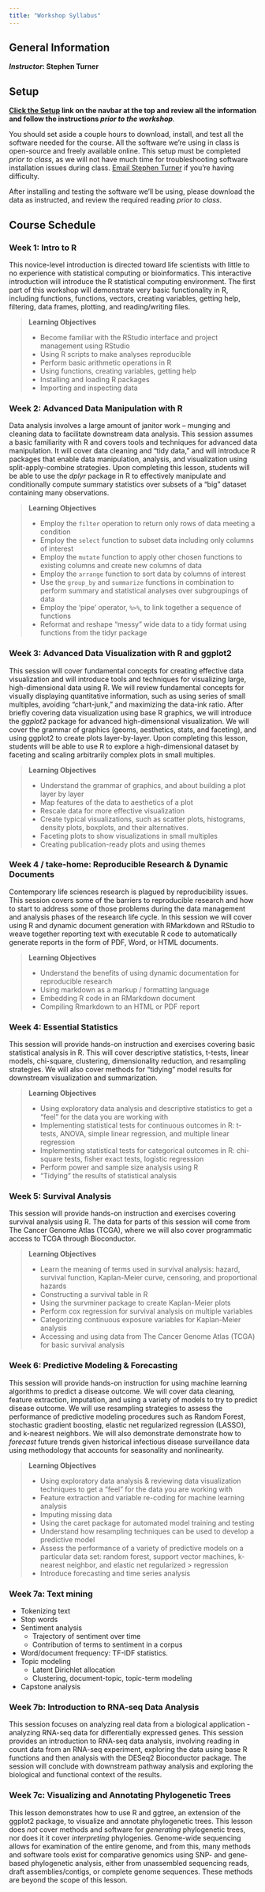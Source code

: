 ```yaml
---
title: "Workshop Syllabus"
---
```


## General Information

**_Instructor_: Stephen Turner**&nbsp;
<a href="people.html"><i class="fa fa-envelope"></i></a>
<!-- <a href="https://med.virginia.edu/phs/faculty-and-staff-directory/stephen-d-turner-ph-d/" target="_blank"><i class="fa fa-phone"></i></a> -->
<a href="https://twitter.com/strnr" target="_blank"><i class="fa fa-twitter"></i></a>
<a href="https://github.com/stephenturner/" target="_blank"><i class="fa fa-github"></i></a>
<!-- <a href="http://www.gettinggeneticsdone.com/" target="_blank"><i class="fa fa-rss"></i></a>   -->
<br>
<!-- <small>Stephen Turner, Ph.D. is faculty in the Department of Public Health Sciences, and director of the [Bioinformatics Core](http://bioinformatics.virginia.edu) at the UVA School of Medicine.</small> -->

<!-- **_When_:**  Fall 2018, Tuesdays **2-5pm** at [560 Ray C Hunt Drive](https://goo.gl/maps/MiqYpredRPS2), unless noted otherwise below.  -->

<!-- Date | Location/Notes -->
<!-- ---------|--------- -->
<!-- Oct 16 | 2-5pm.  -->
<!-- Oct 23 | 2-5pm. **Location change**: [Carter classroom](https://www.hsl.virginia.edu/sites/default/files/floorplan2014.pdf), [Health Sciences Library](https://www.hsl.virginia.edu/directions) -->
<!-- Oct 30 | **No class.** -->
<!-- Nov  6 | 2-5pm.  -->
<!-- Nov 13 | 2-5pm.  -->
<!-- Nov 20 | 2-5pm.  -->
<!-- Nov 27 | 2-5pm.  -->
<!-- Dec  4 | 2-5pm.  -->
<!-- Dec 11 | 2-5pm.  -->

<!-- Table: Core classes -->


<!-- Date | Location/Notes -->
<!-- ---------|--------- -->
<!-- Jan 22 | 2-5pm. Bring your own data. -->
<!-- Feb 12 | 2-5pm. Bring your own data. -->

<!-- Table: Follow-up classes -->


## Setup

**[Click the <i class="fa fa-cog"></i> Setup](setup.html) link on the navbar at the top and review all the information and follow the instructions _prior to the workshop_**.

You should set aside a couple hours to download, install, and test all the software needed for the course. All the software we're using in class is open-source and freely available online. This setup must be completed _prior to class_, as we will not have much time for troubleshooting software installation issues during class. [Email Stephen Turner](people.html) if you're having difficulty.

After installing and testing the software we'll be using, please download the data as instructed, and review the required reading _prior to class_.



## Course Schedule

<!-- <mark>(Under development and subject to change)</mark> -->

### Week 1: Intro to R

This novice-level introduction is directed toward life scientists with little to no experience with statistical computing or bioinformatics. This interactive introduction will introduce the R statistical computing environment. The first part of this workshop will demonstrate very basic functionality in R, including functions, functions, vectors, creating variables, getting help, filtering, data frames, plotting, and reading/writing files.

> **Learning Objectives**
> 
> - Become familiar with the RStudio interface and project management using RStudio
> - Using R scripts to make analyses reproducible
> - Perform basic arithmetic operations in R
> - Using functions, creating variables, getting help
> - Installing and loading R packages
> - Importing and inspecting data

### Week 2: Advanced Data Manipulation with R

Data analysis involves a large amount of janitor work -- munging and cleaning data to facilitate downstream data analysis. This session assumes a basic familiarity with R and covers tools and techniques for advanced data manipulation. It will cover data cleaning and "tidy data," and will introduce R packages that enable data manipulation, analysis, and visualization using split-apply-combine strategies. Upon completing this lesson, students will be able to use the _dplyr_ package in R to effectively manipulate and conditionally compute summary statistics over subsets of a "big" dataset containing many observations.

> **Learning Objectives**
> 
> - Employ the `filter` operation to return only rows of data meeting a condition
> - Employ the `select` function to subset data including only columns of interest
> - Employ the `mutate` function to apply other chosen functions to existing columns and create new columns of data
> - Employ the `arrange` function to sort data by columns of interest
> - Use the `group_by` and `summarize` functions in combination to perform summary and statistical analyses over subgroupings of data
> - Employ the 'pipe' operator, `%>%`, to link together a sequence of functions
> - Reformat and reshape "messy" wide data to a tidy format using functions from the tidyr package

### Week 3: Advanced Data Visualization with R and ggplot2

This session will cover fundamental concepts for creating effective data visualization and will introduce tools and techniques for visualizing large, high-dimensional data using R. We will review fundamental concepts for visually displaying quantitative information, such as using series of small multiples, avoiding "chart-junk," and maximizing the data-ink ratio. After briefly covering data visualization using base R graphics, we will introduce the _ggplot2_ package for advanced high-dimensional visualization. We will cover the grammar of graphics (geoms, aesthetics, stats, and faceting), and using ggplot2 to create plots layer-by-layer. Upon completing this lesson, students will be able to use R to explore a high-dimensional dataset by faceting and scaling arbitrarily complex plots in small multiples.

> **Learning Objectives**
> 
> - Understand the grammar of graphics, and about building a plot layer by layer
> - Map features of the data to aesthetics of a plot
> - Rescale data for more effective visualization
> - Create typical visualizations, such as scatter plots, histograms, density plots, boxplots, and their alternatives.
> - Faceting plots to show visualizations in small multiples
> - Creating publication-ready plots and using themes

### Week 4 / take-home: Reproducible Research & Dynamic Documents

Contemporary life sciences research is plagued by reproducibility issues. This session covers some of the barriers to reproducible research and how to start to address some of those problems during the data management and analysis phases of the research life cycle. In this session we will cover using R and dynamic document generation with RMarkdown and RStudio to weave together reporting text with executable R code to automatically generate reports in the form of PDF, Word, or HTML documents.

> **Learning Objectives**
> 
> - Understand the benefits of using dynamic documentation for reproducible research
> - Using markdown as a markup / formatting language
> - Embedding R code in an RMarkdown document
> - Compiling Rmarkdown to an HTML or PDF report

### Week 4: Essential Statistics

This session will provide hands-on instruction and exercises covering basic statistical analysis in R. This will cover descriptive statistics, t-tests, linear models, chi-square, clustering, dimensionality reduction, and resampling strategies. We will also cover methods for "tidying" model results for downstream visualization and summarization.

> **Learning Objectives**
> 
> - Using exploratory data analysis and descriptive statistics to get a "feel" for the data you are working with
> - Implementing statistical tests for continuous outcomes in R: t-tests, ANOVA, simple linear regression, and multiple linear regression
> - Implementing statistical tests for categorical outcomes in R: chi-square tests, fisher exact tests, logistic regression
> - Perform power and sample size analysis using R
> - "Tidying" the results of statistical analysis

### Week 5: Survival Analysis

This session will provide hands-on instruction and exercises covering survival analysis using R. The data for parts of this session will come from The Cancer Genome Atlas (TCGA), where we will also cover programmatic access to TCGA through Bioconductor.

> **Learning Objectives**
> 
> - Learn the meaning of terms used in survival analysis: hazard, survival function, Kaplan-Meier curve, censoring, and proportional hazards
> - Constructing a survival table in R
> - Using the survminer package to create Kaplan-Meier plots
> - Perform cox regression for survival analysis on multiple variables
> - Categorizing continuous exposure variables for Kaplan-Meier analysis
> - Accessing and using data from The Cancer Genome Atlas (TCGA) for basic survival analysis

### Week 6: Predictive Modeling & Forecasting

This session will provide hands-on instruction for using machine learning algorithms to predict a disease outcome. We will cover data cleaning, feature extraction, imputation, and using a variety of models to try to predict disease outcome. We will use resampling strategies to assess the performance of predictive modeling procedures such as Random Forest, stochastic gradient boosting, elastic net regularized regression (LASSO), and k-nearest neighbors. We will also demonstrate demonstrate how to _forecast_ future trends given historical infectious disease surveillance data using methodology that accounts for seasonality and nonlinearity. 

> **Learning Objectives**
> 
> - Using exploratory data analysis & reviewing data visualization techniques to get a "feel" for the data you are working with
> - Feature extraction and variable re-coding for machine learning analysis
> - Imputing missing data
> - Using the caret package for automated model training and testing
> - Understand how resampling techniques can be used to develop a predictive model
> - Assess the performance of a variety of predictive models on a particular data set: random forest, support vector machines, k-nearest neighbor, and elastic net regularized > regression
> - Introduce forecasting and time series analysis

### Week 7a: Text mining

<!-- <mark>Under development.</mark> -->

- Tokenizing text
- Stop words
- Sentiment analysis
    - Trajectory of sentiment over time
    - Contribution of terms to sentiment in a corpus
- Word/document frequency: TF-IDF statistics.
- Topic modeling
    - Latent Dirichlet allocation
    - Clustering, document-topic, topic-term modeling
- Capstone analysis

### Week 7b: Introduction to RNA-seq Data Analysis

This session focuses on analyzing real data from a biological application - analyzing RNA-seq data for differentially expressed genes. This session provides an introduction to RNA-seq data analysis, involving reading in count data from an RNA-seq experiment, exploring the data using base R functions and then analysis with the DESeq2 Bioconductor package. The session will conclude with downstream pathway analysis and exploring the biological and functional context of the results.

### Week 7c: Visualizing and Annotating Phylogenetic Trees

This lesson demonstrates how to use R and ggtree, an extension of the ggplot2 package, to visualize and annotate phylogenetic trees. This lesson does _not_ cover methods and software for _generating_ phylogenetic trees, nor does it it cover _interpreting_ phylogenies. Genome-wide sequencing allows for examination of the entire genome, and from this, many methods and software tools exist for comparative genomics using SNP- and gene-based phylogenetic analysis, either from unassembled sequencing reads, draft assemblies/contigs, or complete genome sequences. These methods are beyond the scope of this lesson.



<!--
, and follow all instructions under the major headings for:

- [R](setup.html#r)
- [R+RStudio+Packages](setup.html#r+rstudio+packages)
- [Bioconductor](setup.html#bioconductor)
- [RMarkdown](setup.html#rmarkdown)
- [RNA-seq](setup.html#rna-seq)
- [Survival Analysis](setup.html#survival_analysis)
- [Getting data](setup.html#get_data)

You'll need to download _all_ the data. As [described in the setup page](setup.html#get_data), navigate to the [data page](data.html) and download _all_ the relevant datasets, saving them to a folder that's easy to find.
-->